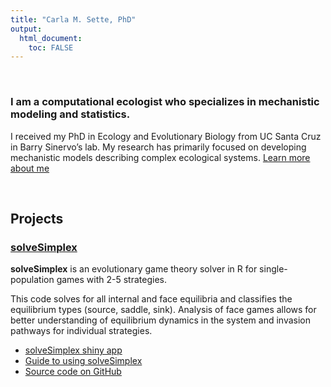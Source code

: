 ```yaml
---
title: "Carla M. Sette, PhD"
output: 
  html_document:
    toc: FALSE
---
```


<p>&nbsp;</p>
### I am a computational ecologist who specializes in mechanistic modeling and statistics.
I received my PhD in Ecology and Evolutionary Biology from UC Santa Cruz in Barry Sinervo's lab. My research has primarily focused on developing mechanistic models describing complex ecological systems. [Learn more about me](./about-me.html)

<p>&nbsp;</p>
## Projects
### [solveSimplex](https://cmsette.shinyapps.io/solvesimplex/)
**solveSimplex** is an evolutionary game theory solver in R for single-population games with 2-5 strategies. 

This code solves for all internal and face equilibria and classifies the equilibrium types (source, saddle, sink). Analysis of face games allows for better understanding of equilibrium dynamics in the system and invasion pathways for individual strategies.

* [solveSimplex shiny app](https://cmsette.shinyapps.io/solvesimplex/)
* [Guide to using solveSimplex](./solveSimplex-guide.html)
* [Source code on GitHub](https://github.com/cmsette/solveSimplex)

